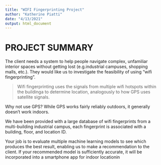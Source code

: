 ```yaml
---
title: "WIFI Fingerprinting Project"
author: "Katherine Piatti"
date: "4/13/2021"
output: html_document
---
```


# PROJECT SUMMARY ############################################

The client needs a system to help people navigate complex, unfamiliar interior spaces without getting lost (e.g.industrial campuses, shopping malls, etc.). They would like us to investigate the feasibility of using "wifi fingerprinting". 

>
>
Wifi fingerprinting uses the signals from multiple wifi hotspots within the buildinga to determine location, analogously to how GPS uses satellite signals.

Why not use GPS? While GPS works fairly reliably outdoors, it generally doesn't work indoors.

We have been provided with a large database of wifi fingerprints from a multi-building industrial campus, each fingerprint is associated with a building, floor, and location ID.

Your job is to evaluate multiple machine learning models to see which produces the best result, enabling us to make a recommendation to the client. If your recommended model is sufficiently accurate, it will be incorporated into a smartphone app for indoor locationin